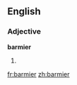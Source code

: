 ==English==

===Adjective===
'''barmier'''

# {{comparative of|barmy}}

[[fr:barmier]]
[[zh:barmier]]